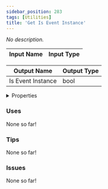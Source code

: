 ```yaml
---
sidebar_position: 283
tags: [Utilities]
title: 'Get Is Event Instance'
---
```


*No description.*




<EsbSvg />

| Input Name | Input Type |
|-----------|-----------|

| Output Name | Output Type |
|-----------|-----------|
| Is Event Instance | bool |


<details>
  <summary>Properties</summary>
  <div>
    <div>
    <table>
      <thead>
        <tr>
          <th>Is beta required?</th>
          <th>❌</th>
        </tr>
        <tr>
          <th>Is this chip a trolling risk?</th>
          <th>❌</th>
        </tr>
        <tr>
          <th>Is this chip a role assignment risk?</th>
          <th>❌</th>
        </tr>
        <tr>
          <th>Chip UUID</th>
          <th>f24d537e-da9e-47bf-8764-fba6eeefb043</th>
        </tr>
      </thead>
    </table>
    </div>
  </div>
</details>

### Uses

None so far!

### Tips

None so far!

### Issues

None so far!
